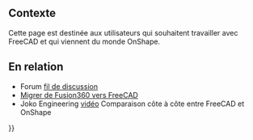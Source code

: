 <languages/>
{{TOCright}}

<span id="Background"></span>
== Contexte ==

Cette page est destinée aux utilisateurs qui souhaitent travailler avec FreeCAD et qui viennent du monde OnShape.

<span id="Related"></span>
== En relation ==

* Forum [https://forum.freecad.org/viewtopic.php?f=8&t=50973&p=437872#p437863 fil de discussion] 
* [[Migrating_to_FreeCAD_from_Fusion360/fr|Migrer de Fusion360 vers FreeCAD]]
* Joko Engineering [https://youtu.be/oH8GOR8Jx88 vidéo] Comparaison côte à côte entre FreeCAD et OnShape


{{Userdocnavi{{#translation:}}}}